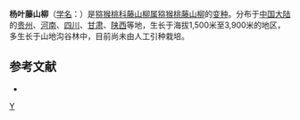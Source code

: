 {{Infraspeciesbox
| image = 
| image_caption = 
| status = 
| status_system = 
| genus = Clematoclethra
| species = actinidioides
| varietas = populifolia
| authority = [[梁畴芬|C. F. Liang]] et [[陈永昌|Y. C. Chen]]
}}

'''杨叶藤山柳'''（[[学名|学名]]：{{lang|la|''Clematoclethra actinidioides'' var. ''populifolia''}}）是[[猕猴桃科|猕猴桃科]][[藤山柳属|藤山柳属]][[猕猴桃藤山柳|猕猴桃藤山柳]]的[[变种|变种]]。分布于[[中国大陆|中国大陆]]的[[贵州|贵州]]、[[河南|河南]]、[[四川|四川]]、[[甘肃|甘肃]]、[[陕西|陕西]]等地，生长于海拔1,500米至3,900米的地区，多生长于山地沟谷林中，目前尚未由人工引种栽培。

==参考文献==
<div class="references-small">
*{{cite web| url =http://www.bioinfo.cn/db05/KmzwSpecies.php?action=view&id=29116| title =杨叶藤山柳（变种）| work =《中国高等植物数据库全库》| publisher =中国科学院微生物研究所| author =昆明植物研究所| accessdate =2009-02-26| deadurl =yes| archiveurl =https://web.archive.org/web/20160305072750/http://www.bioinfo.cn/db05/KmzwSpecies.php?action=view&id=29116| archivedate =2016-03-05}}
</div>
{{Taxonbar|from=Q11100435}}

[[Category:藤山柳属|Y]]
{{plant-stub}}